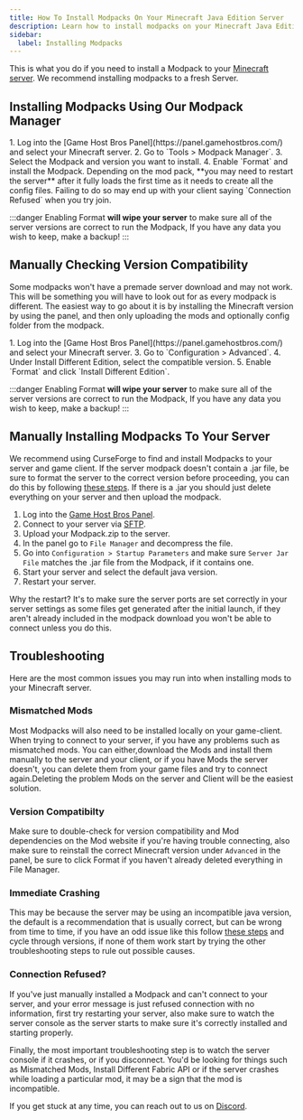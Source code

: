 ---
title: How To Install Modpacks On Your Minecraft Java Edition Server
description: Learn how to install modpacks on your Minecraft Java Edition Server
sidebar:
  label: Installing Modpacks
---

This is what you do if you need to install a Modpack to your [Minecraft server](https://www.gamehostbros.com/minecraft-server-hosting/). We recommend installing modpacks to a fresh Server.

## Installing Modpacks Using Our Modpack Manager
<Steps>
  1. Log into the [Game Host Bros Panel](https://panel.gamehostbros.com/) and select your Minecraft server.
  2. Go to `Tools > Modpack Manager`.
  3. Select the Modpack and version you want to install.
  4. Enable `Format` and install the Modpack.
</Steps>
Depending on the mod pack, **you may need to restart the server** after it fully loads the first time as it needs to create all the config files. Failing to do so may end up with your client saying `Connection Refused` when you try join.

:::danger
Enabling Format **will wipe your server** to make sure all of the server versions are correct to run the Modpack, If you have any data you wish to keep, make a backup!
:::

## Manually Checking Version Compatibility

Some modpacks won't have a premade server download and may not work. This will be something you will have to look out for as every modpack is different. The easiest way to go about it is by installing the Minecraft version by using the panel, and then only uploading the mods and optionally config folder from the modpack.

<Steps>
  1. Log into the [Game Host Bros Panel](https://panel.gamehostbros.com/) and select your Minecraft server.
  3. Go to `Configuration > Advanced`.
  4. Under Install Different Edition, select the compatible version.
  5. Enable `Format` and click `Install Different Edition`.
</Steps>

:::danger
Enabling Format **will wipe your server** to make sure all of the server versions are correct to run the Modpack, If you have any data you wish to keep, make a backup!
:::

## Manually Installing Modpacks To Your Server

We recommend using CurseForge to find and install Modpacks to your server and game client. If the server modpack doesn't contain a .jar file, be sure to format the server to the correct version before proceeding, you can do this by following [these steps](https://guides.gamehostbros.com/games/minecraft/changing-versions). If there is a .jar you should just delete everything on your server and then upload the modpack.
<Steps>
  1. Log into the [Game Host Bros Panel](https://panel.gamehostbros.com/).
  2. Connect to your server via [SFTP](https://guides.gamehostbros.com/getting-started/uploading-files/).
  3. Upload your Modpack.zip to the server.
  4. In the panel go to `File Manager` and decompress the file.
  5. Go into `Configuration > Startup Parameters` and make sure `Server Jar File` matches the .jar file from the Modpack, if it contains one.
  6. Start your server and select the default java version.
  7. Restart your server.
</Steps>
Why the restart? It's to make sure the server ports are set correctly in your server settings as some files get generated after the initial launch, if they aren't already included in the modpack download you won't be able to connect unless you do this.

## Troubleshooting

Here are the most common issues you may run into when installing mods to your Minecraft server.

### Mismatched Mods 

Most Modpacks will also need to be installed locally on your game-client. When trying to connect to your server, if you have any problems such as mismatched mods. You can either,download the Mods and install them manually to the server and your client, or if you have Mods the server doesn't, you can delete them from your game files and try to connect again.Deleting the problem Mods on the server and Client will be the easiest solution.

### Version Compatibilty

Make sure to double-check for version compatibility and Mod dependencies on the Mod website if you're having trouble connecting, also make sure to reinstall the correct Minecraft version under `Advanced` in the panel, be sure to click Format if you haven't already deleted everything in File Manager.

### Immediate Crashing

This may be because the server may be using an incompatible java version, the default is a recommendation that is usually correct, but can be wrong from time to time, if you have an odd issue like this follow [these steps](https://guides.gamehostbros.com/games/minecraft/change-java-version/) and cycle through versions, if none of them work start by trying the other troubleshooting steps to rule out possible causes.

### Connection Refused?

If you've just manually installed a Modpack and can't connect to your server, and your error message is just refused connection with no information, first try restarting your server, also make sure to watch the server console as the server starts to make sure it's correctly installed and starting properly.

Finally, the most important troubleshooting step is to watch the server console if it crashes, or if you disconnect. You'd be looking for things such as Mismatched Mods, Install Different Fabric API or if the server crashes while loading a particular mod, it may be a sign that the mod is incompatible.

If you get stuck at any time, you can reach out to us on [Discord](https://discord.gg/FN4XgbAwzr).
